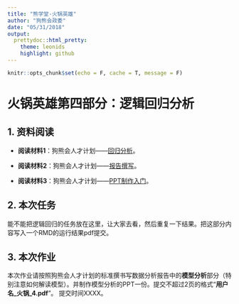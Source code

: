 ```yaml
---
title: "熊学堂-火锅英雄"
author: "狗熊会政委"
date: "05/31/2018"
output:
  prettydoc::html_pretty:
    theme: leonids
    highlight: github
---
```


<!-- Currently the theme option can take the following values. More themes will be added in the future. -->

<!--         cayman: Modified from the Cayman theme. -->
<!--         tactile: Modified from the Tactile theme. -->
<!--         architect: Modified from the Architect theme. -->
<!--         leonids: Modified from the Leonids theme. -->
<!--         hpstr: Modified from the HPSTR theme. -->

<!-- The highlight option takes value from github and vignette. Options code_folding, code_download and toc_float are not applicable. -->


```r
knitr::opts_chunk$set(echo = F, cache = T, message = F)
```

# 火锅英雄第四部分：逻辑回归分析



## 1. 资料阅读

- **阅读材料1**：狗熊会人才计划——[回归分析](https://mp.weixin.qq.com/s?__biz=MzA5MjEyMTYwMg==&mid=2650240115&idx=1&sn=ab3d1b1798543cf48551e82e21ca6965&chksm=88722b1ebf05a2081de2bbe47febd801c9980b00dfa73fd3bb28f6869be16f1fb1d9051ba6b8&scene=21#wechat_redirect)。

- **阅读材料2**：狗熊会人才计划——[报告撰写](https://mp.weixin.qq.com/s?__biz=MzA5MjEyMTYwMg==&mid=2650239914&idx=1&sn=0e8b08e27a117b0ebc8c1e52693de163&chksm=88722cc7bf05a5d122cd2b43aec4ae203b86b46893bc8ffd10fcfe9efd6195853000fc01b5eb&scene=21#wechat_redirect)。

- **阅读材料3**：狗熊会人才计划——[PPT制作入门](https://mp.weixin.qq.com/s?__biz=MzA5MjEyMTYwMg==&mid=2650240253&idx=1&sn=dfffc8db0d23c40f2e1903cb5babbd11&chksm=88722b90bf05a2865a0fd34cc38c54acfcf8170a35c5e983609eb346430a4f40649e75bd73d1&scene=21#wechat_redirect)。

## 2. 本次任务

能不能把逻辑回归的任务放在这里，让大家去看，然后重复一下结果。把这部分内容写入一个RMD的运行结果pdf提交。

## 3. 本次作业

本次作业请按照狗熊会人才计划的标准撰书写数据分析报告中的**模型分析**部分（特别注意如何解读模型）。并制作模型分析的PPT一份。提交不超过2页的格式“**用户名_火锅_4.pdf**”。 提交时间XXXX。

